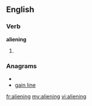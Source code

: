 ==English==
===Verb===
'''aliening'''
# {{present participle of|[[alien]]}}

===Anagrams===
* {{alphagram|aegiilnn}}
* [[gain line#English|gain line]]

[[fr:aliening]]
[[my:aliening]]
[[vi:aliening]]